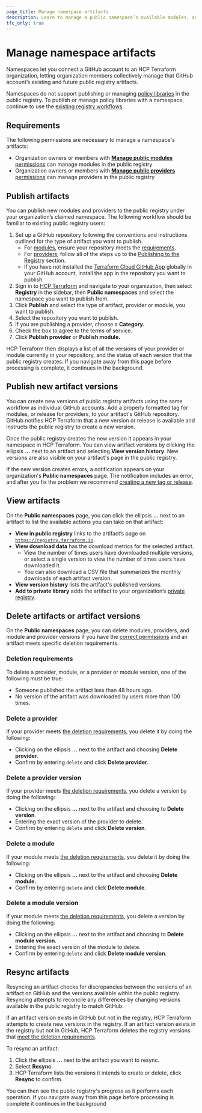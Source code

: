 ```yaml
---
page_title: Manage namespace artifacts
description: Learn to manage a public namespace’s available modules, and providers.
tfc_only: true
---
```


# Manage namespace artifacts

Namespaces let you connect a GitHub account to an HCP Terraform organization, letting organization members collectively manage that GitHub account’s existing and future public registry artifacts.

<Note>

Namespaces do not support publishing or managing [policy libraries](/terraform/registry/policy-libraries/publishing) in the public registry. To publish or manage policy libraries with a namespace, continue to use the [existing registry workflows](/terraform/registry/policy-libraries/publishing#publishing-to-the-registry).

</Note>

## Requirements

The following permissions are necessary to manage a namespace's artifacts:
- Organization owners or members with [**Manage public modules** permissions](/terraform/cloud-docs/users-teams-organizations/permissions/organization#manage-public-registry) can manage modules in the public registry
- Organization owners or members with [**Manage public providers** permissions](/terraform/cloud-docs/users-teams-organizations/permissions/organization#manage-public-registry) can manage providers in the public registry

## Publish artifacts

You can publish new modules and providers to the public registry under your organization’s claimed namespace. The following workflow should be familiar to existing public registry users:

1. Set up a GitHub repository following the conventions and instructions outlined for the type of artifact you want to publish.
   - For [modules](/terraform/registry/modules/publish), ensure your repository meets the [requirements](/terraform/registry/modules/publish#requirements).
   - For [providers](/terraform/registry/providers/publishing), follow all of the steps up to the [Publishing to the Registry](/terraform/registry/providers/publishing#publishing-to-the-registry) section.
   - If you have not installed the [Terraform Cloud GitHub App](/terraform/cloud-docs/vcs/github-app) globally in your GitHub account, install the app in the repository you want to publish.
1. Sign in to [HCP Terraform](https://app.terraform.io/) and navigate to your organization, then select **Registry** in the sidebar, then **Public namespaces** and select the namespace you want to publish from.
1. Click **Publish** and select the type of artifact, provider or module, you want to publish.
1. Select the repository you want to publish.
1. If you are publishing a provider, choose a **Category.**
1. Check the box to agree to the terms of service.
1. Click **Publish provider** or **Publish module.**

HCP Terraform then displays a list of all the versions of your provider or module currently in your repository, and the status of each version that the public registry creates. If you navigate away from this page before processing is complete, it continues in the background.

## Publish new artifact versions

You can create new versions of public registry artifacts using the same workflow as individual GitHub accounts. Add a properly formatted tag for modules, or release for providers, to your artifact's GitHub repository. GitHub notifies HCP Terraform that a new version or release is available and instructs the public registry to create a new version.

Once the public registry creates the new version it appears in your namespace in HCP Terraform. You can view artifact versions by clicking the ellipsis **…** next to an artifact and selecting **View version history**. New versions are also visible on your artifact's page in the public registry.

If the new version creates errors, a notification appears on your organization's **Public namespaces** page. The notification includes an error, and after you fix the problem we recommend [creating a new tag or release](/terraform/registry/faq#how-do-i-correct-bugs-in-published-versions).

## View artifacts

On the **Public namespaces** page, you can click the ellipsis **…** next to an artifact to list the available actions you can take on that artifact:

- **View in public registry** links to the artifact’s page on [`https://registry.terraform.io`](https://registry.terraform.io).
- **View download data** has the download metrics for the selected artifact.
  - View the number of times users have downloaded multiple versions, or select a single version to view the number of times users have downloaded it.
  - You can also download a CSV file that summarizes the monthly downloads of each artifact version.
- **View version history** lists the artifact's published versions.
- **Add to private library** adds the artifact to your organization’s [private registry](/terraform/cloud-docs/registry).

## Delete artifacts or artifact versions

On the **Public namespaces** page, you can delete modules, providers, and module and provider versions if you have the [correct permissions](#requirements) and an artifact meets specific deletion requirements.

### Deletion requirements

To delete a provider, module, or a provider or module version, one of the following must be true:

- Someone published the artifact less than 48 hours ago.
- No version of the artifact was downloaded by users more than 100 times.

### Delete a provider

If your provider meets [the deletion requirements](#deletion-requirements), you delete it by doing the following:

- Clicking on the ellipsis **…** next to the artifact and choosing **Delete provider**.
- Confirm by entering `delete` and click **Delete provider**.

### Delete a provider version

If your provider meets [the deletion requirements](#deletion-requirements), you delete a version by doing the following:

- Clicking on the ellipsis **…** next to the artifact and choosing to **Delete version**.
- Entering the exact version of the provider to delete.
- Confirm by entering `delete` and click **Delete version**.

### Delete a module

If your module meets [the deletion requirements](#deletion-requirements), you delete it by doing the following:

- Clicking on the ellipsis **…** next to the artifact and choosing **Delete module.**
- Confirm by entering `delete` and click **Delete module**.

### Delete a module version

If your module meets [the deletion requirements](#deletion-requirements), you delete a version by doing the following:

- Clicking on the ellipsis **…** next to the artifact and choosing to **Delete module version**.
- Entering the exact version of the module to delete.
- Confirm by entering `delete` and click **Delete module version**.

## Resync artifacts

Resyncing an artifact checks for discrepancies between the versions of an artifact on GitHub and the versions available within the public registry. Resyncing attempts to reconcile any differences by changing versions available in the public registry to match GitHub.

If an artifact version exists in GitHub but not in the registry, HCP Terraform attempts to create new versions in the registry. If an artifact version exists in the registry but not in GitHub, HCP Terraform deletes the registry versions that [meet the deletion requirements](#deletion-requirements).

To resync an artifact:

1. Click the ellipsis **…** next to the artifact you want to resync.
1. Select **Resync**.
1. HCP Terraform lists the versions it intends to create or delete, click **Resync** to confirm.

You can then see the public registry's progress as it performs each operation. If you navigate away from this page before processing is complete it continues in the background
